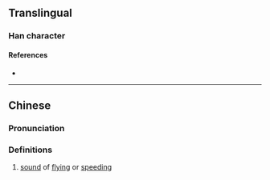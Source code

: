 {{character info/new}}
==Translingual==

===Han character===
{{Han char|rn=15|rad=冫|as=05|sn=7|four=|canj=IMMR|ids=⿰冫石}}

====References====
* {{Han ref|kx=0132.040|hdz=10295.130|uh=34C8|ud=13512}}

----

==Chinese==
{{zh-forms}}

===Pronunciation===
{{zh-pron
|m=bìng
|c=bing1
|mc=
|oc=
|ma=
|cat=n
}}

===Definitions===
{{zh-hanzi}}

# [[sound]] of [[flying]] or [[speeding]]